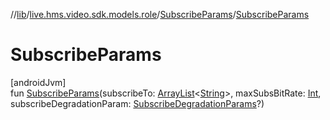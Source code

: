 //[lib](/api-reference/android/v2/home/content)/[live.hms.video.sdk.models.role](../index)/[SubscribeParams](index)/[SubscribeParams](-subscribe-params)

# SubscribeParams

[androidJvm]\
fun [SubscribeParams](-subscribe-params)(subscribeTo: [ArrayList](https://developer.android.com/reference/kotlin/java/util/ArrayList.html)<[String](https://kotlinlang.org/api/latest/jvm/stdlib/kotlin/-string/index.html)>, maxSubsBitRate: [Int](https://kotlinlang.org/api/latest/jvm/stdlib/kotlin/-int/index.html), subscribeDegradationParam: [SubscribeDegradationParams](../-subscribe-degradation-params/index)?)
